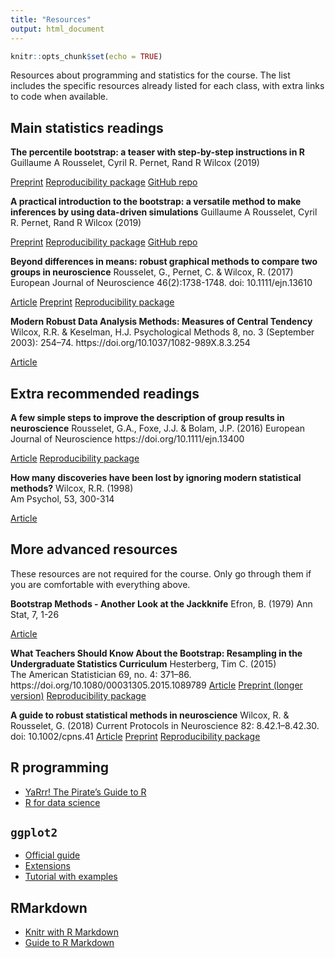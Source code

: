 ```yaml
---
title: "Resources"
output: html_document
---
```


```r
knitr::opts_chunk$set(echo = TRUE)
```

Resources about programming and statistics for the course. The list includes the specific resources already listed for each class, with extra links to code when available.

## Main statistics readings

**The percentile bootstrap: a teaser with step-by-step instructions in R**
Guillaume A Rousselet, Cyril R. Pernet, Rand R Wilcox (2019)

<a href="https://psyarxiv.com/kxarf" class="badge progress-bar-info">Preprint</a>
<a href="https://osf.io/dvuze/" class="badge progress-bar-warning">Reproducibility package</a>
<a href="https://github.com/GRousselet/bootsteps" class="badge progress-bar-danger">GitHub repo</a>

**A practical introduction to the bootstrap: a versatile method to make inferences by using data-driven simulations**
Guillaume A Rousselet, Cyril R. Pernet, Rand R Wilcox (2019)

<a href="https://psyarxiv.com/h8ft7" class="badge progress-bar-info">Preprint</a>
<a href="https://osf.io/8b4t5/" class="badge progress-bar-warning">Reproducibility package</a>
<a href="https://github.com/GRousselet/bootstrap" class="badge progress-bar-danger">GitHub repo</a>

**Beyond differences in means: robust graphical methods to compare two groups in neuroscience**
Rousselet, G., Pernet, C. & Wilcox, R. (2017) 
European Journal of Neuroscience 46(2):1738-1748. doi: 10.1111/ejn.13610

<a href="https://www.ncbi.nlm.nih.gov/pubmed/28544058" class="badge progress-bar-primary">Article</a>
<a href="http://biorxiv.org/content/10.1101/121079v2" class="badge progress-bar-info">Preprint</a>
<a href="https://dx.doi.org/10.6084/m9.figshare.4055970" class="badge progress-bar-warning">Reproducibility package</a>

**Modern Robust Data Analysis Methods: Measures of Central Tendency**
Wilcox, R.R. & Keselman, H.J. 
Psychological Methods 8, no. 3 (September 2003): 254–74. https://doi.org/10.1037/1082-989X.8.3.254

<a href="https://pdfs.semanticscholar.org/ae4f/7b6c6ee364049eeed874717b5b499d14156a.pdf" class="badge progress-bar-primary">Article</a>

## Extra recommended readings

**A few simple steps to improve the description of group results in neuroscience**
Rousselet, G.A., Foxe, J.J. & Bolam, J.P. (2016) 
European Journal of Neuroscience https://doi.org/10.1111/ejn.13400

<a href="https://onlinelibrary.wiley.com/doi/full/10.1111/ejn.13400" class="badge progress-bar-primary">Article</a>
<a href="https://dx.doi.org/10.6084/m9.figshare.3806487" class="badge progress-bar-warning">Reproducibility package</a>

**How many discoveries have been lost by ignoring modern statistical methods?**
Wilcox, R.R. (1998)  
Am Psychol, 53, 300-314 

<a href="https://pdfs.semanticscholar.org/c597/216929c80168e2da28894ffb1af3aa30b12e.pdf" class="badge progress-bar-primary">Article</a>

## More advanced resources
These resources are not required for the course. Only go through them if you are comfortable with everything above.

**Bootstrap Methods - Another Look at the Jackknife**
Efron, B. (1979) 
Ann Stat, 7, 1-26

<a href="https://projecteuclid.org/euclid.aos/1176344552" class="badge progress-bar-primary">Article</a>

**What Teachers Should Know About the Bootstrap: Resampling in the Undergraduate Statistics Curriculum**
Hesterberg, Tim C. (2015)  
The American Statistician 69, no. 4: 371–86. https://doi.org/10.1080/00031305.2015.1089789
<a href="https://amstat.tandfonline.com/doi/abs/10.1080/00031305.2015.1089789" class="badge progress-bar-primary">Article</a>
<a href="https://arxiv.org/abs/1411.5279" class="badge progress-bar-info">Preprint (longer version)</a>
<a href="https://doi.org/10.6084/m9.figshare.1569497.v3" class="badge progress-bar-warning">Reproducibility package</a>

**A guide to robust statistical methods in neuroscience**
Wilcox, R. & Rousselet, G. (2018) 
Current Protocols in Neuroscience 82: 8.42.1–8.42.30. doi: 10.1002/cpns.41
<a href="https://dx.doi.org/10.1002/cpns.41" class="badge progress-bar-primary">Article</a>
<a href="https://www.biorxiv.org/content/early/2017/06/20/151811" class="badge progress-bar-info">Preprint</a>
<a href="https://doi.org/10.6084/m9.figshare.5114275" class="badge progress-bar-warning">Reproducibility package</a>

## R programming
- [YaRrr! The Pirate’s Guide to R](https://bookdown.org/ndphillips/YaRrr/)
- [R for data science](https://r4ds.had.co.nz)

## `ggplot2`

- [Official guide](https://ggplot2.tidyverse.org)
- [Extensions](https://www.ggplot2-exts.org)
- [Tutorial with examples](http://www.sthda.com/english/wiki/ggplot2-essentials)

## RMarkdown

- [Knitr with R Markdown](https://kbroman.org/knitr_knutshell/pages/Rmarkdown.html)
- [Guide to R Markdown](https://bookdown.org/yihui/rmarkdown/)

